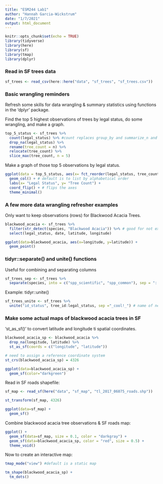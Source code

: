 ```yaml
---
title: "ESM244 Lab1"
author: "Hannah Garcia-Wickstrum"
date: "1/7/2021"
output: html_document
---
```


```r
knitr::opts_chunk$set(echo = TRUE)
library(tidyverse)
library(here)
library(sf)
library(tmap)
library(dplyr)
```

### Read in SF trees data

```r
sf_trees <- read_csv(here::here("data", "sf_trees", "sf_trees.csv"))
```

### Basic wrangling reminders

Refresh some skills for data wrangling & summary statistics using functions in the 'dplyr' package. 

Find the top 5 highest observations of trees by legal status, do some wrangling, and make a graph.

```r
top_5_status <- sf_trees %>% 
  count(legal_status) %>% #count replaces group_by and summarize_n and puts it into a table
  drop_na(legal_status) %>% 
  rename(tree_count = n) %>% 
  relocate(tree_count) %>%  
  slice_max(tree_count, n = 5)
```

Make a graph of those top 5 observations by legal status.
```r
ggplot(data = top_5_status, aes(x= fct_reorder(legal_status, tree_count), y= tree_count)) +
  geom_col() + # default is to list by alphabetical order 
  labs(x= "Legal Status", y= "Tree Count") +
  coord_flip() + # flips the axes
  theme_minimal()
```

### A few more data wrangling refresher examples

Only want to keep observations (rows) for Blackwood Acacia Trees.

```r
blackwood_acacia <- sf_trees %>% 
  filter(str_detect(species, "Blackwood Acacia")) %>% # good for not exact matches but if you're looking to see if it contains any keywords of interest
  select(legal_status, date, latitude, longitude)

ggplot(data=blackwood_acacia, aes(x=longitude, y=latitude)) +
  geom_point()
```

### tidyr::separate() and unite() functions

Useful for combining and separating columns

```r
sf_trees_sep <- sf_trees %>% 
  separate(species, into = c("spp_scientific", "spp_common"), sep = "::") # column you want to split, give names of two new columns, and how it should separate the text
```

Example: tidyr::unite()

```r
sf_trees_unite <- sf_trees %>% 
  unite("id_status", tree_id:legal_status, sep ="_cool!_") # name of new column, columns you want to combine, and how you want to separate them
```

### Make some actual maps of blackwood acacia trees in SF

'st_as_sf()' to convert latitude and longitude ti spatial coordinates.

```r
blackwood_acacia_sp <- blackwood_acacia %>% 
  drop_na(longitude, latitude) %>% 
  st_as_sf(coords = c("longitude", "latitude")) 

# need to assign a reference coordinate system
st_crs(blackwood_acacia_sp) = 4326

ggplot(data=blackwood_acacia_sp) +
  geom_sf(color="darkgreen")
```

Read in SF roads shapefile:
```r
sf_map <- read_sf(here("data", "sf_map", "tl_2017_06075_roads.shp"))

st_transform(sf_map, 4326)

ggplot(data=sf_map) +
  geom_sf()
```

Combine blackwood acacia tree observations & SF roads map:
```r
ggplot() +
  geom_sf(data=sf_map, size = 0.1, color = "darkgray") +
  geom_sf(data=blackwood_acacia_sp, color = "red", size = 0.5) +
  theme_void()
```

Now to create an interactive map:
```r
tmap_mode("view") #default is a static map

tm_shape(blackwood_acacia_sp) +
  tm_dots()
```










